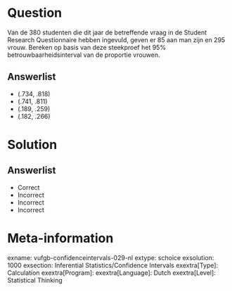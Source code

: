Question
========

Van de 380 studenten die dit jaar de betreffende vraag in de Student Research Questionnaire hebben ingevuld, geven er 85 aan man zijn en 295 vrouw. Bereken op basis van deze steekproef het 95% betrouwbaarheidsinterval van de proportie vrouwen. 
  
Answerlist
----------
* (.734, .818)
* (.741, .811) 
* (.189, .259)
* (.182, .266)

Solution
========

Answerlist
----------
* Correct
* Incorrect
* Incorrect
* Incorrect

Meta-information
================
exname: vufgb-confidenceintervals-029-nl
extype: schoice
exsolution: 1000
exsection: Inferential Statistics/Confidence Intervals
exextra[Type]: Calculation
exextra[Program]: 
exextra[Language]: Dutch
exextra[Level]: Statistical Thinking